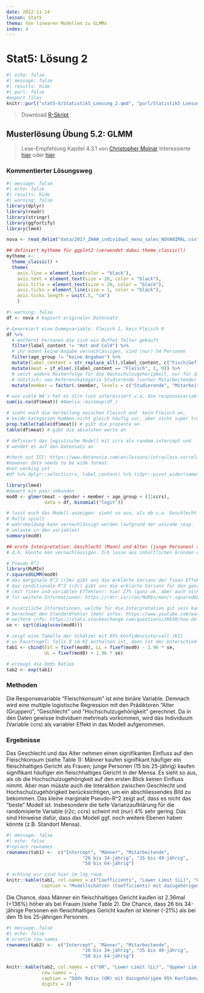 ```yaml
---
date: 2022-11-14
lesson: Stat5
thema: Von linearen Modellen zu GLMMs
index: 4
---
```


# Stat5: Lösung 2

```r
#| echo: false
#| message: false
#| results: hide
#| purl: false
#export files
knitr::purl("stat5-8/Statistik5_Loesung_2.qmd", "purl/Statistik5_Loesung_2.R", documentation = 0)
```

>Download [R-Skript](purl/Statistik5_Loesung_2.R) 

## Musterlösung Übung 5.2: GLMM

> Lese-Empfehlung Kapitel 4.3.1 von [Christopher Molnar](https://christophm.github.io/interpretable-ml-book/extend-lm.html#glm)
> Interessierte [hier](https://rpsychologist.com/r-guide-longitudinal-lme-lmer) oder [hier](https://rpubs.com/kaz_yos/glmm1)

### Kommentierter Lösungsweg
```r
#| message: false
#| echo: false
#| results: hide
#| warning: false
library(dplyr)
library(readr)
library(stringr)
library(ggfortify)
library(lme4)

nova <- read_delim("data/2017_ZHAW_individual_menu_sales_NOVANIMAL.csv", delim = ";", locale = locale(encoding = "UTF-8"))

## definiert mytheme für ggplot2 (verwendet dabei theme_classic())
mytheme <- 
  theme_classic() + 
  theme(
    axis.line = element_line(color = "black"), 
    axis.text = element_text(size = 20, color = "black"), 
    axis.title = element_text(size = 20, color = "black"), 
    axis.ticks = element_line(size = 1, color = "black"), 
    axis.ticks.length = unit(.5, "cm")
    )

```

```r
#| warning: false
df <- nova # kopiert originaler Datensatz

# Genereiert eine Dummyvariable: Fleisch 1, kein Fleisch 0
df %>%
  # entfernt Personen die sich ein Buffet Teller gekauft
  filter(label_content != "Hot and Cold") %>%
  # ihr könnt keine Angabe vernachlässigen, sind (nur) 54 Personen
  filter(age_group != "keine Angaben") %>% 
  mutate(label_content = str_replace_all(.$label_content, c("Fisch|Geflügel"),"Fleisch")) %>%   
  mutate(meat = if_else(.$label_content == "Fleisch", 1, 0)) %>%
  # setzt andere Reihenfolge für die Hochschulzugehörigkeit, nur für die Interpretation
  # nützlich: neu Referenzkategorie Studierende (vorher Mitarbeitende)
  mutate(member = factor(.$member, levels = c("Studierende", "Mitarbeitende")))  

# wie viele NA's hat es dirn (uns interessiert v.a. die responsevariable: meat)
sum(is.na(df$meat)) #Amelia::missmap(df_)

# sieht euch die Verteilung zwischen Fleisch und  kein Fleisch an, 
# beide kategorien kommen nicht gleich häufig vor, aber nicht super tragisch
prop.table(table(df$meat)) # gibt die prozente an
table(df$meat) # gibt die absoluten werte an

# definiert das logistische Modell mit ccrs als random intercept und 
# wendet es auf den Datensatz an

#check out ICC: https://www.datanovia.com/en/lessons/intraclass-correlation-coefficient-in-r/
#however data needs to be wide format
#not working yet
#df %>% dplyr::select(ccrs, label_content) %>% tidyr::pivot_wider(names_from = "ccrs", values_fill = "label_content") -> tt

library(lme4)
#dauert ein paar sekunden
mod0 <- glmer(meat ~ gender + member + age_group + (1|ccrs),
              data = df, binomial("logit")) 

# lasst euch das Modell anzeigen: sieht so aus, als ob v.a. Geschlecht eine 
# Rolle spielt
# wahrnmeldung kann vernachlässigt werden (aufgrund der unicode resp. 
# umlaute in den variablen)
summary(mod0) 

## erste Interpretation: Geschlecht (Mann) und Alter (junge Personen) scheinen den Fleischkonsum positiv zu beeinflussen + Hochschulzugehörigkeit spielt keien Rolle
# d.h. könnte man vernachlässigen. Ich lasse aus inhaltlichen Gründen aber im Modell drin

# Pseudo R^2
library(MuMIn)
r.squaredGLMM(mod0) 
# das marginale R^2 (r2m) gibt uns die erklärte Varianz der fixen Effekte: hier 4% (das ist sehr wenig)
# das conditionale R^2 (r2c) gibt uns die erklärte Varianz für das ganze Modell 
# (mit fixen und variablen Effekten): hier 27% (ganz ok, aber auch nicht super mega)
# für weitere Informationen: https://rdrr.io/cran/MuMIn/man/r.squaredGLMM.html 

# zusätzliche Informationen, welche für die Interpretation gut sein kann
# berechnet den Standardfehler (mehr infos: https://www.youtube.com/watch?v=r-txC-dpI-E oder hier: https://mgimond.github.io/Stats-in-R/CI.html)
# weitere info: https://stats.stackexchange.com/questions/26650/how-do-i-reference-a-regression-models-coefficients-standard-errors
se <- sqrt(diag(vcov(mod0)))

# zeigt eine Tabelle der Schätzer mit 95% Konfidenzintervall (KI)
# => Faustregel: falls 0 im KI enthalten ist, dann ist der Unterschied statistisch NICHT signifikant
tab1 <- cbind(Est = fixef(mod0), LL = fixef(mod0) - 1.96 * se,
              UL = fixef(mod0) + 1.96 * se)

# erzeugt die Odds Ratios
tab2 <- exp(tab1)
```

### Methoden

Die Responsevariable “Fleischkonsum” ist eine binäre Variable. Demnach wird eine multiple logistische Regression mit den Prädiktoren “Alter (Gruppen)”, “Geschlecht” und “Hochschulzugehörigkeit” gerechnet. Da in den Daten gewisse Individuen mehrmals vorkommen, wird das Individuum (Variable ccrs) als variabler Effekt in das Modell aufgenommen.

### Ergebnisse

Das Geschlecht und das Alter nehmen einen signifikanten Einfluss auf den Fleischkonsum (siehe Table 1): Männer kaufen signifikant häufiger ein fleischhaltiges Gericht als Frauen; junge Personen (15 bis 25-jährig) kaufen signifikant häufiger ein fleischhaltiges Gericht in der Mensa. Es sieht so aus, als ob die Hochschulzugehörigkeit auf den ersten Blick keinen Einfluss nimmt. Aber man müsste auch die Interaktion zwischen Geschlecht und Hochschulzugehörigkeit berücksichtigen, um ein abschliessendes Bild zu bekommen. Das kleine marginale Pseudo-R^2 zeigt auf, dass es nicht das "beste" Modell ist. Insbesondere die tiefe Varianzaufklärung für die randomisierte Variable (r2c; ccrs) scheint mit (nur) 4% sehr gering. Das sind Hinweise dafür, dass das Modell ggf. noch weitere Ebenen haben könnte (z.B. Standort Mensa).

```r
#| message: false
#| echo: false
#replace rownames
rownames(tab1) <-  c("Intercept", "Männer", "Mitarbeitende",
                            "26 bis 34-jährig", "35 bis 49-jährig",
                            "50 bis 64-jährig")

# achtung wir sind hier im log raum
knitr::kable(tab1, col.names = c("Coefficients", "Lower Limit (LL)", "Uppewr Limit (UL)"),
             caption = "Modellschätzer (Coefficients) mit dazugehörigem 95% Konfidenzintervall", digits = 2)
```


Die Chance, dass Männer ein fleischhaltiges Gericht kaufen ist 2.36mal (+136%) höher als bei Frauen (siehe Table 2). Die Chance, dass 26 bis 34-jährige Personen ein fleischhaltiges Gericht kaufen ist kleiner (-21%) als bei den 15 bis 25-jährigen Personen.

```r
#| message: false
#| echo: false
# ersetze row names
rownames(tab2) <-  c("Intercept", "Männer", "Mitarbeitende",
                            "26 bis 34-jährig", "35 bis 49-jährig",
                            "50 bis 64-jährig")

knitr::kable(tab2, col.names = c("OR", "Lower Limit (LL)", "Uppewr Limit (UL)"),
             row.names = ,
             caption = "Odds Ratio (OR) mit dazugehörigem 95% Konfidenzintervall", 
             digits = 2)
```
